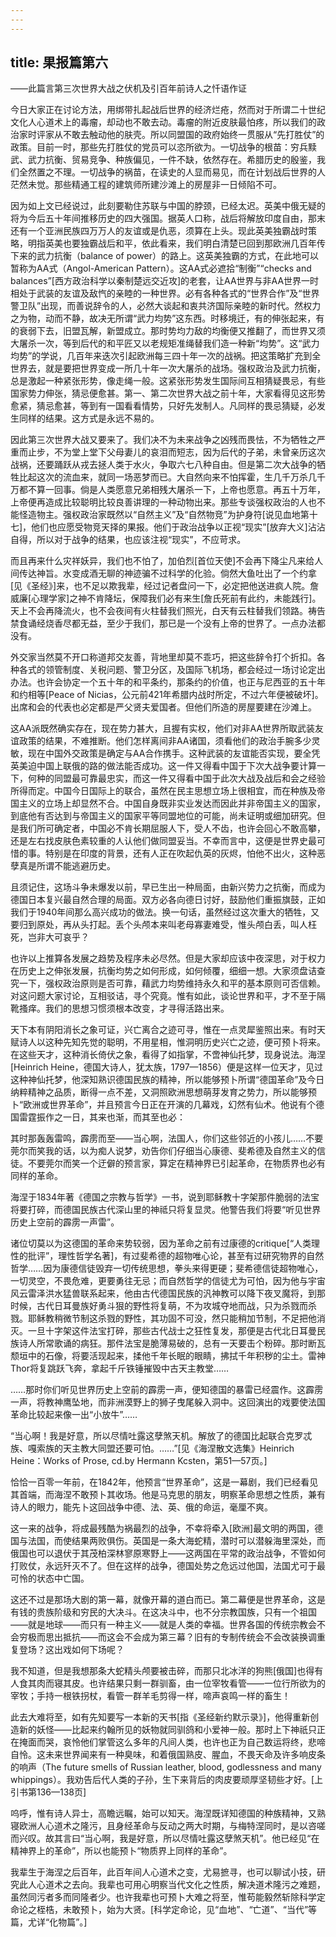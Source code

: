 ```yaml
---
---
---
```

title: 果报篇第六
---




——此篇言第三次世界大战之伏机及引百年前诗人之忏语作证

今日大家正在讨论方法，用绑带扎起战后世界的经济烂疮，然而对于所谓二十世纪文化人心道术上的毒瘤，却动也不敢去动。毒瘤的附近皮肤最怕疼，所以我们的政治家时评家从不敢去触动他的肤壳。所以同盟国的政府始终一贯服从“先打胜仗”的政策。目前一时，那些先打胜仗的党员可以恣所欲为。一切战争的根苗：穷兵黩武、武力抗衡、贸易竞争、种族偏见，一件不缺，依然存在。希腊历史的殷鉴，我们全然置之不理。一切战争的祸苗，在读史的人显而易见，而在计划战后世界的人茫然未觉。那些精通工程的建筑师所建沙滩上的房屋非一日倾陷不可。

因为如上文已经说过，此刻要勒住苏联与中国的脖颈，已经太迟。英美中俄无疑的将为今后五十年间推移历史的四大强国。据英人口称，战后将解放印度自由，那末还有一个亚洲民族四万万人的友谊或是仇恶，须算在上头。现此英美独霸战时策略，明指英美也要独霸战后和平，依此看来，我们明白清楚已回到那欧洲几百年传下来的武力抗衡（balance of power）的路上。这英美独霸的方式，在此地可以暂称为AA式（Angol-American Pattern）。这AA式必遮拾“制衡”“checks and balances”[西方政治科学以秦制楚远交近攻]的老套，让AA世界与非AA世界一时相处于武装的友谊及敌忾的亲睦的一种世界。必有各种各式的“世界合作”及“世界警卫队”出现，而善说辞令的人，必然大谈起和衷共济国际亲睦的新时代。然权力之为物，动而不静，故决无所谓“武力均势”这东西。时移境迁，有的伸张起来，有的衰弱下去，旧盟瓦解，新盟成立。那时势均力敌的均衡便又推翻了，而世界又须大屠杀一次，等到后代的和平匠又以老规矩准绳替我们造一种新“均势”。这“武力均势”的学说，几百年来迭次引起欧洲每三四十年一次的战祸。把这策略扩充到全世界去，就是要把世界变成一所几十年一次大屠杀的战场。强权政治及武力抗衡，总是激起一种紧张形势，像走绳一般。这紧张形势发生国际间互相猜疑畏忌，有些国家势力伸张，猜忌便愈甚。第一、第二次世界大战之前十年，大家看得见这形势愈紧，猜忌愈甚，等到有一国看看情势，只好先发制人。凡同样的畏忌猜疑，必发生同样的结果。这方式是永远不易的。

因此第三次世界大战又要来了。我们决不为未来战争之凶残而畏怯，不为牺牲之严重而止步，不为堂上堂下父母妻儿的哀泪而短志，因为后代的子弟，未曾亲历这次战祸，还要踊跃从戎去拯人类于水火，争取六七八种自由。但是第二次大战争的牺牲比起这次的流血来，就同一场恶梦而已。大自然向来不怕挥霍，生几千万杀几千万都不算一回事。倘是人类愿意兄弟相残大屠杀一下，上帝也愿意。再五十万年，上帝便再造成比较聪明比较良善讲理的一种动物出来。那些专谈强权政治的人也不能怪造物主。强权政治家既然以“自然主义”及“自然物竞”为护身符[说见血地第十七]，他们也应愿受物竞天择的果报。他们于政治战争以正视“现实”[放弃大义]沾沾自得，所以对于战争的结果，也应该注视“现实”，不应苛求。

而且再来什么灾祥妖异，我们也不怕了，加伯烈[首位天使]不会再下降尘凡来给人间传达神旨。水变成酒无聊的神迹骗不过科学的化验。倘然大鱼吐出了一个约拿[见《圣经》]来，也不足以欺我辈，经过记者盘问一下，必定把他送进疯人院。詹威廉[心理学家]之神不肯降坛，保障我们必有来生[詹氏死前有此约，未能践行]。天上不会再降流火，也不会夜间有火柱替我们照光，白天有云柱替我们领路。祷告禁食诵经烧香尽都无益，至少于我们，那已是一个没有上帝的世界了。一点办法都没有。

外交家当然莫不开口称道邦交友善，背地里却莫不乖巧，把这些辞令打个折扣。各种各式的领管制度、关税问题、警卫分区，及国际飞机场，都会经过一场讨论定出办法。也许会协定一个五十年的和平条约，那条约的价值，也正与尼西亚的五十年和约相等[Peace of Nicias，公元前421年希腊内战时所定，不过六年便被破坏]。出席和会的代表也必定都是严父贤夫爱国者。但他们所造的房屋要建在沙滩上。

这AA派既然确实存在，现在势力甚大，且握有实权，他们对非AA世界所取武装友谊政策的结果，不难推断。他们怎样离间非AA诸国，须看他们的政治手腕多少灵敏，现在中国外交政策是确定与AA合作携手。这种武装的友谊能否实现，要全凭英美迫中国上联俄的路的做法能否成功。这一件又得看中国于下次大战争要计算一下，何种的同盟最可靠最忠实，而这一件又得看中国于此次大战及战后和会之经验所得而定。中国今日国际上的联合，虽然在民主思想立场上很相宜，而在种族及帝国主义的立场上却显然不合。中国自身既非实业发达而因此并非帝国主义的国家，到底他有否达到与帝国主义的国家平等同盟地位的可能，尚未证明或细加研究。但是我们所可确定者，中国必不肯长期屈服人下，受人不齿，也许会回心不敢高攀，还是左右找皮肤色素较重的人认他们做同盟妥当。不幸而言中，这便是世界史最可惜的事。特别是在印度的背景，还有人正在吹起仇英的灰烬，怕他不出火，这种恶孽真是所谓不能逃避历史。

且须记住，这场斗争未爆发以前，早已生出一种局面，由新兴势力之抗衡，而成为德国日本复兴最自然合理的局面。双方必各向德日讨好，鼓励他们重振旗鼓，正如我们于1940年间那么高兴成功的做法。换一句话，虽然经过这次重大的牺牲，又要归到原处，再从头打起。丢个头颅本来叫老母寡妻难受，惟头颅白丢，叫人枉死，岂非大可哀乎？

也许以上推算各发展之趋势及程序未必尽然。但是大家却应该中夜深思，对于权力在历史上之伸张发展，抗衡均势之如何形成，如何倾覆，细细一想。大家须盘诘查究一下，强权政治原则是否可靠，藉武力均势维持永久和平的基本原则可否信赖。对这问题大家讨论，互相驳诘，寻个究竟。惟有如此，谈论世界和平，才不至于隔靴搔痒。我们的思想习惯须根本改变，才寻得活路出来。

天下本有阴阳消长之象可证，兴亡离合之迹可寻，惟在一点灵犀鉴照出来。有时天赋诗人以这种先知先觉的聪明，不用星相，惟洞明历史兴亡之迹，便可预卜将来。在这些天才，这种消长倚伏之象，看得了如指掌，不啻神仙托梦，现身说法。海涅[Heinrich Heine，德国大诗人，犹太族，1797—1856）便是这样一位天才，见过这种神仙托梦，他深知熟识德国民族的精神，所以能够预卜所谓“德国革命”及今日纳粹精神之品质，断得一点不差，又洞照欧洲思想萌芽发育之势力，所以能够预卜“欧洲或世界革命”，并且预言今日正在开演的几幕戏，幻然有仙术。他说有个德国雷霆振作之一日，其来也渐，而其至也必：

其时那轰轰雷鸣，霹雳而至——当心啊，法国人，你们这些邻近的小孩儿……不要莞尔而笑我的话，以为痴人说梦，劝告你们仔细当心康德、斐希德及自然主义的信徒。不要莞尔而笑一个迂僻的预言家，算定在精神界已引起革命，在物质界也必有同样的革命。

海涅于1834年著《德国之宗教与哲学》一书，说到耶稣教十字架那件脆弱的法宝将要打碎，而德国民族古代深山里的神祗只将复显灵。他警告我们将要“听见世界历史上空前的霹雳一声雷”。

诸位切莫以为这德国的革命来势较弱，因为革命之前有过康德的critique[“人类理性的批评”，理性哲学名著]，有过斐希德的超物唯心论，甚至有过研究物界的自然哲学……因为康德信徒毁弃一切传统思想，拳头来得更硬；斐希德信徒超物唯心，一切灵空，不畏危难，更要勇往无忌；而自然哲学的信徒尤为可怕，因为他与宇宙风云雷泽洪水猛兽联系起来，他由古代德国民族的汎神教可以降下夜叉魔将，到那时候，古代日耳曼族好勇斗狠的野性将复萌，不为攻城夺地而战，只为杀戮而杀戮。耶稣教稍微节制这杀戮的野性，其功固不可没，然只能稍加节制，不足把他消灭。一旦十字架这件法宝打碎，那些古代战士之狂性复发，那便是古代北日耳曼民族诗人所常歌诵的病狂。那件法宝是脆薄易破的，总有一天要击个粉碎。那时断瓦颓垣中的石像，将要活现起来，揉他千年长眠的眼睛，拂拭千年积秽的尘土。雷神Thor将复跳跃飞奔，拿起千斤铁锤摧毁中古天主教堂……

……那时你们听见世界历史上空前的霹雳一声，便知德国的暴雷已经震作。这霹雳一声，将教神鹰坠地，而非洲漠野上的狮子曳尾躲入洞中。这回演出的戏要使法国革命比较起来像一出“小放牛”……

“当心啊！我是好意，所以尽情吐露这孽煞天机。解放了的德国比起联合克罗忒族、嘎索族的天主教大同盟还要可怕。……”[见《海涅散文选集》Heinrich Heine：Works of Prose, cd.by Hermann Kcsten，第51—57页。]

恰恰一百零一年前，在1842年，他预言“世界革命”，这是一幕剧，我们已经看见其首端，而海涅不敢预卜其收场。他是马克思的朋友，明察革命思想之性质，兼有诗人的眼力，能先卜这回战争中德、法、英、俄的命运，毫厘不爽。

这一来的战争，将成最残酷为祸最烈的战争，不幸将牵入[欧洲]最文明的两国，德国与法国，而使结果两败俱伤。英国是一条大海蛇精，潜时可以潜躲海里深处，而俄国也可以退伏于其茂柏深林寥原寒野上——这两国在平常的政治战争，不管如何打败仗，永远歼灭不了。但在这样的战争，德国处势之危远过他国，法国尤可于最可怜的状态中亡国。

这还不过是那场大剧的第一幕，就像开幕的道白而已。第二幕便是世界革命，这是有钱的贵族阶级和穷民的大决斗。在这决斗中，也不分宗教国族，只有一个祖国——就是地球——而只有一种主义——就是人类的幸福。世界各国的传统宗教会不会穷极而思出抵抗——而这会不会成为第三幕？旧有的专制传统会不会改装换调重复登场？这出戏如何下场呢？

我不知道，但是我想那条大蛇精头颅要被击碎，而那只北冰洋的狗熊[俄国]也得有人食其肉而寝其皮。也许结果只剩一群驯畜，由一位宰牧看管——一位行所欲为的宰牧；手持一根铁拐杖，看管一群羊毛剪得一样，啼声哀鸣一样的畜生！

此去大难将至，如有先知要写一本新的天书[指《圣经新约默示录》]，他得重新创造新的妖怪——比起来约翰所见的妖物就同驯鸽和小爱神一般。那时上下神祇只正在掩面而哭，哀怜他们掌管这么多年的凡间人类，也许也正为自己数运将终，悲啼自怜。这未来世界闻来有一种臭味，和着俄国熟皮、腥血，不畏天命及许多响皮条的响声（The future smells of Russian leather, blood, godlessness and many whippings）。我劝告后代人类的子孙，生下来背后的肉皮要顽厚坚韧些才好。[上引书第136—138页]

呜呼，惟有诗人异士，高瞻远瞩，始可以知天。海涅既详知德国的种族精神，又熟寝欧洲人心道术之隆污，且身经革命与反动之两大时期，与梅特涅同时，是以咨嗟而兴叹。故其言曰“当心啊，我是好意，所以尽情吐露这孽煞天机”。他已经见“在精神界上的革命”，所以也能预卜“物质界上同样的革命”。

我辈生于海涅之后百年，此百年间人心道术之变，尤易摭寻，也可以聊试小技，研究此人心道术之去向。我辈也可用心明察当代文化之性质，解决道术隆污之难题，虽然同污者多而同隆者少。也许我辈也可预卜大难之将至，惟苟能毅然斩除科学定命论之桎梏，未敢预卜，始为大贤。[科学定命论，见“血地”、“亡道”、“当代”等篇，尤详“化物篇”。]